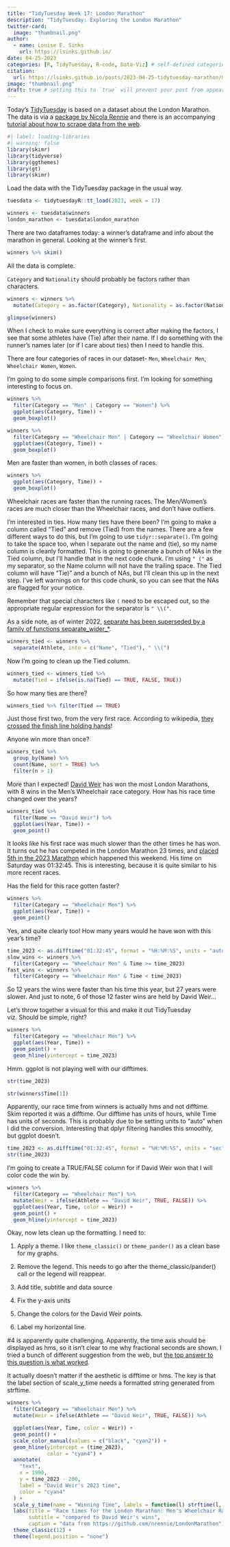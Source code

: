 ```yaml
---
title: "TidyTuesday Week 17: London Marathon"
description: "TidyTuesday: Exploring the London Marathon"
twitter-card:
  image: "thumbnail.png"
author:
  - name: Louise E. Sinks
    url: https://lsinks.github.io/
date: 04-25-2023
categories: [R, TidyTuesday, R-code, Data-Viz] # self-defined categories
citation:
  url: https://lsinks.github.io/posts/2023-04-25-tidytuesday-marathon/marathon 
image: "thumbnail.png"
draft: true # setting this to `true` will prevent your post from appearing on your listing page until you're ready!
---
```


Today's [TidyTuesday](https://github.com/rfordatascience/tidytuesday/blob/master/data/2023/2023-04-25/readme.md) is based on a dataset about the London Marathon. The data is via a [package by Nicola Rennie](https://github.com/nrennie/LondonMarathon) and there is an accompanying [tutorial about how to scrape data from the web](https://nrennie.rbind.io/blog/web-scraping-rvest-london-marathon/).

```r
#| label: loading-libraries
#| warning: false
library(skimr)
library(tidyverse)
library(ggthemes)
library(gt)
library(skimr)
```

Load the data with the TidyTuesday package in the usual way.

```r
tuesdata <- tidytuesdayR::tt_load(2023, week = 17)

winners <- tuesdata$winners
london_marathon <- tuesdata$london_marathon
```

There are two dataframes today: a winner's dataframe and info about the marathon in general. Looking at the winner's first.

```r
winners %>% skim()
```

All the data is complete.

`Category` and `Nationality` should probably be factors rather than characters.

```r
winners <- winners %>%
  mutate(Category = as.factor(Category), Nationality = as.factor(Nationality))

glimpse(winners)
```

When I check to make sure everything is correct after making the factors, I see that some athletes have (Tie) after their name. If I do something with the runner's names later (or if I care about ties) then I need to handle this.

There are four categories of races in our dataset- `Men`, `Wheelchair Men`, `Wheelchair Women`, `Women`.

I'm going to do some simple comparisons first. I'm looking for something interesting to focus on.

```r
winners %>%
  filter(Category == "Men" | Category == "Women") %>%
  ggplot(aes(Category, Time)) +
  geom_boxplot()
```

```r
winners %>%
  filter(Category == "Wheelchair Men" | Category == "Wheelchair Women") %>%
  ggplot(aes(Category, Time)) +
  geom_boxplot()
```

Men are faster than women, in both classes of races.

```r
winners %>%
  ggplot(aes(Category, Time)) +
  geom_boxplot()
```

Wheelchair races are faster than the running races. The Men/Women's races are much closer than the Wheelchair races, and don't have outliers.

I'm interested in ties. How many ties have there been? I'm going to make a column called "Tied" and remove (Tied) from the names. There are a few different ways to do this, but I'm going to use `tidyr::separate()`. I'm going to take the space too, when I separate out the name and (tie), so my name column is cleanly formatted. This is going to generate a bunch of NAs in the Tied column, but I'll handle that in the next code chunk. I'm using `" ("` as my separator, so the Name column will not have the trailing space. The Tied column will have "Tie)" and a bunch of NAs, but I'll clean this up in the next step. I've left warnings on for this code chunk, so you can see that the NAs are flagged for your notice.

Remember that special characters like `(` need to be escaped out, so the appropriate regular expression for the separator is `" \\("`.

As a side note, as of winter 2022, [separate has been superseded by a family of functions separate_wider\_\*](https://tidyr.tidyverse.org/reference/separate.html).

```r
winners_tied <- winners %>%
  separate(Athlete, into = c("Name", "Tied"), " \\(")
```

Now I'm going to clean up the Tied column.

```r
winners_tied <- winners_tied %>%
  mutate(Tied = ifelse(is.na(Tied) == TRUE, FALSE, TRUE))
```

So how many ties are there?

```r
winners_tied %>% filter(Tied == TRUE)
```

Just those first two, from the very first race. According to wikipedia, [they crossed the finish line holding hands](https://en.wikipedia.org/wiki/London_Marathon)!

Anyone win more than once?

```r
winners_tied %>%
  group_by(Name) %>%
  count(Name, sort = TRUE) %>%
  filter(n > 1)
```

More than I expected! [David Weir](https://en.wikipedia.org/wiki/David_Weir_(athlete)) has won the most London Marathons, with 8 wins in the Men's Wheelchair race category. How has his race time changed over the years?

```r
winners_tied %>%
  filter(Name == "David Weir") %>%
  ggplot(aes(Year, Time)) +
  geom_point()
```

It looks like his first race was much slower than the other times he has won. It turns out he has competed in the London Marathon 23 times, and [placed 5th in the 2023 Marathon](https://www.the-sun.com/sport/7942457/london-marathon-2023-results-time-winner-men-women-wheelchair/) which happened this weekend. His time on Saturday was 01:32:45. This is interesting, because it is quite similar to his more recent races.

Has the field for this race gotten faster?

```r
winners %>%
  filter(Category == "Wheelchair Men") %>%
  ggplot(aes(Year, Time)) +
  geom_point()

```

Yes, and quite clearly too! How many years would he have won with this year's time?

```r
time_2023 <- as.difftime("01:32:45", format = "%H:%M:%S", units = "auto")
slow_wins <- winners %>%
  filter(Category == "Wheelchair Men" & Time >= time_2023) 
fast_wins <- winners %>%
  filter(Category == "Wheelchair Men" & Time < time_2023) 

```

So 12 years the wins were faster than his time this year, but 27 years were slower. And just to note, 6 of those 12 faster wins are held by David Weir...

Let's throw together a visual for this and make it out TidyTuesday viz. Should be simple, right?

```r

winners %>%
  filter(Category == "Wheelchair Men") %>%
  ggplot(aes(Year, Time)) +
  geom_point() +
  geom_hline(yintercept = time_2023)
```

Hmm. ggplot is not playing well with our difftimes.

```r
str(time_2023)

str(winners$Time[1])
```

Apparently, our race time from winners is actually hms and not difftime. Skim reported it was a difftime. Our difftime has units of hours, while Time has units of seconds. This is probably due to be setting units to "auto" when I did the conversion. Interesting that dplyr filtering handles this smoothly, but ggplot doesn't.

```r
time_2023 <- as.difftime("01:32:45", format = "%H:%M:%S", units = "sec")
str(time_2023)
```

I'm going to create a TRUE/FALSE column for if David Weir won that I will color code the win by.

```r
winners %>%
  filter(Category == "Wheelchair Men") %>%
  mutate(Weir = ifelse(Athlete == "David Weir", TRUE, FALSE)) %>%
  ggplot(aes(Year, Time, color = Weir)) +
  geom_point() +
  geom_hline(yintercept = time_2023)
```

Okay, now lets clean up the formatting. I need to:

1.  Apply a theme. I like `theme_classic()` or `theme_pander()` as a clean base for my graphs.

2.  Remove the legend. This needs to go after the theme_classic/pander() call or the legend will reappear.

3.  Add title, subtitle and data source

4.  Fix the y-axis units

5.  Change the colors for the David Weir points.

6.  Label my horizontal line.

#4 is apparently quite challenging. Apparently, the time axis should be displayed as hms, so it isn't clear to me why fractional seconds are shown. I tried a bunch of different suggestion from the web, but [the top answer to this question is what worked](https://stackoverflow.com/questions/50172591/use-scale-y-time-to-convert-ms-to-minutes-and-seconds-in-boxplot-ggplot).

It actually doesn't matter if the aesthetic is difftime or hms. The key is that the label section of scale_y\_time needs a formatted string generated from strftime.

```r
winners %>%
  filter(Category == "Wheelchair Men") %>%
  mutate(Weir = ifelse(Athlete == "David Weir", TRUE, FALSE)) %>%

  ggplot(aes(Year, Time, color = Weir)) +
  geom_point() +
  scale_color_manual(values = c("black", "cyan2")) +
  geom_hline(yintercept = (time_2023),
             color = "cyan4") +
  annotate(
    "text",
    x = 1990,
    y = time_2023 - 200,
    label = "David Weir's 2023 time",
    color = "cyan4"
  ) +
  scale_y_time(name = "Winning Time", labels = function(l) strftime(l, '%H:%M:%S')) +
  labs(title = "Race times for the London Marathon: Men's Wheelchair Race",
       subtitle = "compared to David Weir's wins",
       caption = "data from https://github.com/nrennie/LondonMarathon") +
  theme_classic(12) +
  theme(legend.position = "none") 

```
